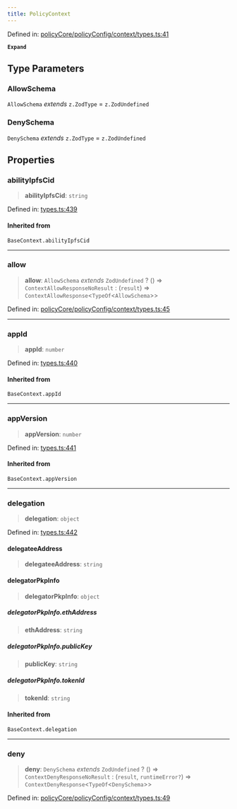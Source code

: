 ```yaml
---
title: PolicyContext
---
```


Defined in: [policyCore/policyConfig/context/types.ts:41](https://github.com/LIT-Protocol/Vincent/blob/4f61b0b06d818c2273457b0cc8a4e68ed21a72ed/packages/libs/ability-sdk/src/lib/policyCore/policyConfig/context/types.ts#L41)

**`Expand`**

## Type Parameters

### AllowSchema

`AllowSchema` *extends* `z.ZodType` = `z.ZodUndefined`

### DenySchema

`DenySchema` *extends* `z.ZodType` = `z.ZodUndefined`

## Properties

### abilityIpfsCid

> **abilityIpfsCid**: `string`

Defined in: [types.ts:439](https://github.com/LIT-Protocol/Vincent/blob/4f61b0b06d818c2273457b0cc8a4e68ed21a72ed/packages/libs/ability-sdk/src/lib/types.ts#L439)

#### Inherited from

`BaseContext.abilityIpfsCid`

***

### allow

> **allow**: `AllowSchema` *extends* `ZodUndefined` ? () => `ContextAllowResponseNoResult` : (`result`) => `ContextAllowResponse`\<`TypeOf`\<`AllowSchema`\>\>

Defined in: [policyCore/policyConfig/context/types.ts:45](https://github.com/LIT-Protocol/Vincent/blob/4f61b0b06d818c2273457b0cc8a4e68ed21a72ed/packages/libs/ability-sdk/src/lib/policyCore/policyConfig/context/types.ts#L45)

***

### appId

> **appId**: `number`

Defined in: [types.ts:440](https://github.com/LIT-Protocol/Vincent/blob/4f61b0b06d818c2273457b0cc8a4e68ed21a72ed/packages/libs/ability-sdk/src/lib/types.ts#L440)

#### Inherited from

`BaseContext.appId`

***

### appVersion

> **appVersion**: `number`

Defined in: [types.ts:441](https://github.com/LIT-Protocol/Vincent/blob/4f61b0b06d818c2273457b0cc8a4e68ed21a72ed/packages/libs/ability-sdk/src/lib/types.ts#L441)

#### Inherited from

`BaseContext.appVersion`

***

### delegation

> **delegation**: `object`

Defined in: [types.ts:442](https://github.com/LIT-Protocol/Vincent/blob/4f61b0b06d818c2273457b0cc8a4e68ed21a72ed/packages/libs/ability-sdk/src/lib/types.ts#L442)

#### delegateeAddress

> **delegateeAddress**: `string`

#### delegatorPkpInfo

> **delegatorPkpInfo**: `object`

##### delegatorPkpInfo.ethAddress

> **ethAddress**: `string`

##### delegatorPkpInfo.publicKey

> **publicKey**: `string`

##### delegatorPkpInfo.tokenId

> **tokenId**: `string`

#### Inherited from

`BaseContext.delegation`

***

### deny

> **deny**: `DenySchema` *extends* `ZodUndefined` ? () => `ContextDenyResponseNoResult` : (`result`, `runtimeError?`) => `ContextDenyResponse`\<`TypeOf`\<`DenySchema`\>\>

Defined in: [policyCore/policyConfig/context/types.ts:49](https://github.com/LIT-Protocol/Vincent/blob/4f61b0b06d818c2273457b0cc8a4e68ed21a72ed/packages/libs/ability-sdk/src/lib/policyCore/policyConfig/context/types.ts#L49)
